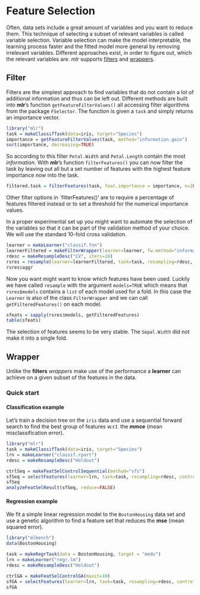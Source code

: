 Feature Selection
==================

Often, data sets include a great amount of variables and you want to reduce them. 
This technique of selecting a subset of relevant variables is called variable selection. 
Variable selection can make the model interpretable, the learning process faster and the fitted model more general by removing irrelevant variables. 
Different approaches exist, in order to figure out, which the relevant variables are.
*mlr* supports [filters](#Filter) and [wrappers](#Wrapper).

Filter
------

Filters are the simplest approach to find variables that do not contain a lot of additional information and thus can be left out.
Different methods are built into **mlr**'s function `getFeatureFilterValues()` all accessing filter algorithms from the package `FSelector`.
The function is given a `task` and simply returns an importance vector.
```r
library("mlr")
task = makeClassifTask(data=iris, target="Species")
importance = getFeatureFilterValues(task, method="information.gain")
sort(importance, decreasing=TRUE)
```
So according to this filter `Petal.Width` and `Petal.Length` contain the most *information*.
With **mlr**'s function `filterFeatures()` you can now filter the task by leaving out all
but a set number of features with the highest feature importance now into the task. 
```r
filtered.task = filterFeatures(task, feat.importance = importance, n=2L)
```
Other filter options in `filterFeatures()' are to require a percentage of features filtered instead or to set a threshold for the numerical importance values.

In a proper experimental set up you might want to automate the selection of the variables so that it can be part of the validation method of your choice.
We will use the standard 10-fold cross validation.
```r
learner = makeLearner("classif.fnn")
learnerFiltered = makeFilterWrapper(learner=learner, fw.method="information.gain", fw.perc=0.7)
rdesc = makeResampleDesc("CV", iters=10) 
rsres = resample(learner=learnerFiltered, task=task, resampling=rdesc, show.info=FALSE, models=TRUE)
rsres$aggr
```
Now you want might want to know which features have been used.
Luckily we have called `resample` with the argument `models=TRUE` which means that `rsres$models` contains a `list` of each model used for a fold.
In this case the `Learner` is also of the class `FilterWrapper` and we can call `getFilteredFeatures()` on each model.
```r
sfeats = sapply(rsres$models, getFilteredFeatures)
table(sfeats)
```
The selection of features seems to be very stable.
The `Sepal.Width` did not make it into a single fold.

Wrapper
-------

Unlike the **filters** *wrappers* make use of the performance a **learner** can achieve on a given subset of the features in the data.

### Quick start

#### Classification example

Let's train a decision tree on the ``iris`` data and use a sequential forward search to find the best group of features w.r.t. the **mmce** (mean misclassification error).

```r
library("mlr")
task = makeClassifTask(data=iris, target="Species")
lrn = makeLearner("classif.rpart")
rdesc = makeResampleDesc("Holdout") 

ctrlSeq = makeFeatSelControlSequential(method="sfs")
sfSeq = selectFeatures(learner=lrn, task=task, resampling=rdesc, control=ctrlSeq)
sfSeq
analyzeFeatSelResult(sfSeq, reduce=FALSE)
``` 


#### Regression example

We fit a simple linear regression model to the ``BostonHousing`` data set and use a genetic algorithm to find a feature set that reduces the **mse** (mean squared error).

```r
library("mlbench")
data(BostonHousing)

task = makeRegrTask(data = BostonHousing, target = "medv")
lrn = makeLearner("regr.lm")
rdesc = makeResampleDesc("Holdout") 

ctrlGA = makeFeatSelControlGA(maxit=10)
sfGA = selectFeatures(learner=lrn, task=task, resampling=rdesc, control=ctrlGA, show.info=FALSE)
sfGA
```

